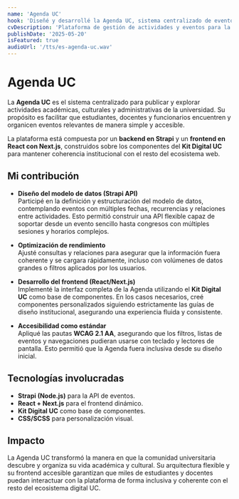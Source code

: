 ```yaml
---
name: 'Agenda UC'
hook: 'Diseñé y desarrollé la Agenda UC, sistema centralizado de eventos académicos y culturales, con una API flexible en Strapi y un frontend accesible en React/Next.js.'
cvDescription: 'Plataforma de gestión de actividades y eventos para la Pontificia Universidad Católica de Chile. Desarrollo integral de backend y frontend con foco en accesibilidad y coherencia visual.'
publishDate: '2025-05-20'
isFeatured: true
audioUrl: '/tts/es-agenda-uc.wav'
---
```


# Agenda UC

La **Agenda UC** es el sistema centralizado para publicar y explorar actividades académicas, culturales y administrativas de la universidad. Su propósito es facilitar que estudiantes, docentes y funcionarios encuentren y organicen eventos relevantes de manera simple y accesible.

La plataforma está compuesta por un **backend en Strapi** y un **frontend en React con Next.js**, construidos sobre los componentes del **Kit Digital UC** para mantener coherencia institucional con el resto del ecosistema web.

## Mi contribución

- **Diseño del modelo de datos (Strapi API)**  
  Participé en la definición y estructuración del modelo de datos, contemplando eventos con múltiples fechas, recurrencias y relaciones entre actividades. Esto permitió construir una API flexible capaz de soportar desde un evento sencillo hasta congresos con múltiples sesiones y horarios complejos.

- **Optimización de rendimiento**  
  Ajusté consultas y relaciones para asegurar que la información fuera coherente y se cargara rápidamente, incluso con volúmenes de datos grandes o filtros aplicados por los usuarios.

- **Desarrollo del frontend (React/Next.js)**  
  Implementé la interfaz completa de la Agenda utilizando el **Kit Digital UC** como base de componentes. En los casos necesarios, creé componentes personalizados siguiendo estrictamente las guías de diseño institucional, asegurando una experiencia fluida y consistente.

- **Accesibilidad como estándar**  
  Apliqué las pautas **WCAG 2.1 AA**, asegurando que los filtros, listas de eventos y navegaciones pudieran usarse con teclado y lectores de pantalla. Esto permitió que la Agenda fuera inclusiva desde su diseño inicial.

## Tecnologías involucradas

- **Strapi (Node.js)** para la API de eventos.
- **React + Next.js** para el frontend dinámico.
- **Kit Digital UC** como base de componentes.
- **CSS/SCSS** para personalización visual.

## Impacto

La Agenda UC transformó la manera en que la comunidad universitaria descubre y organiza su vida académica y cultural. Su arquitectura flexible y su frontend accesible garantizan que miles de estudiantes y docentes puedan interactuar con la plataforma de forma inclusiva y coherente con el resto del ecosistema digital UC.
